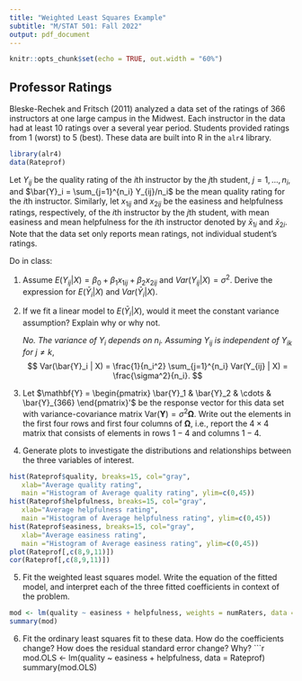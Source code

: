 ```yaml
---
title: "Weighted Least Squares Example"
subtitle: "M/STAT 501: Fall 2022"
output: pdf_document
---
```


```r
knitr::opts_chunk$set(echo = TRUE, out.width = "60%")
```

## Professor Ratings

Bleske-Rechek and Fritsch (2011) analyzed a data set of the
ratings of 366 instructors at one large campus in the Midwest.
Each instructor in the data had at least 10 ratings over a several
year period. Students provided ratings from 1 (worst) to 5 (best).
These data are built into R in the `alr4` library.

```r
library(alr4)
data(Rateprof)
```

Let $Y_{ij}$ be the quality rating of the $i$th instructor by the $j$th student,
$j = 1,\ldots, n_i$, and $\bar{Y}_i = \sum_{j=1}^{n_i} Y_{ij}/n_i$ be the mean quality
rating for the $i$th instructor. Similarly, let $x_{1ij}$ and $x_{2ij}$ be the easiness
and helpfulness ratings, respectively, of the $i$th instructor by the $j$th student,
with mean easiness and mean helpfulness for the $i$th instructor denoted by
$\bar{x}_{1i}$ and $\bar{x}_{2i}$. Note that the data set only reports
mean ratings, not individual student's ratings.

Do in class:

1. Assume $E(Y_{ij} | X) = \beta_0 + \beta_1 x_{1ij} + \beta_2 x_{2ij}$ and
$Var(Y_{ij} | X) = \sigma^2$. Derive the expression for $E(\bar{Y}_{i} | X)$
and $Var(\bar{Y}_i | X)$.

\begin{eqnarray*}
E(\bar{Y}_{i} | X) &=& \frac{1}{n_i}\sum_{j=1}^{n_i} E(Y_{ij}|X)\\
&=& \frac{1}{n_i}\sum_{j=1}^{n_i}(\beta_0 + \beta_1x_{1ij} + \beta_2 x_{2ij}) \\
&=& \beta_0 + \beta_1 \bar{x}_{1i} + \beta_2 \bar{x}_{2i}
\end{eqnarray*}

2. If we fit a linear model to $E(\bar{Y}_{i} | X)$, would it meet
the constant variance assumption? Explain why or why not.

    _No. The variance of $Y_i$ depends on $n_i$. Assuming $Y_{ij}$ is independent of $Y_{ik}$ for $j \neq k$_,
    $$
    Var(\bar{Y}_i | X) = \frac{1}{n_i^2} \sum_{j=1}^{n_i} Var(Y_{ij} | X) = \frac{\sigma^2}{n_i}.
    $$

3. Let $\mathbf{Y} = \begin{pmatrix} \bar{Y}_1 & \bar{Y}_2 & \cdots & \bar{Y}_{366} \end{pmatrix}'$
be the response vector for this data set with variance-covariance matrix
Var$(\mathbf{Y}) = \sigma^2 \boldsymbol{\Omega}$. Write out the elements in the first four
rows and first four columns of $\boldsymbol{\Omega}$, i.e., report the $4 \times 4$
matrix that consists of elements in rows $1-4$ and columns $1-4$.

\begin{eqnarray*}

\end{eqnarray*}

4. Generate plots to investigate the distributions and relationships
between the three variables of interest.
```r
hist(Rateprof$quality, breaks=15, col="gray", 
   xlab="Average quality rating", 
   main ="Histogram of Average quality rating", ylim=c(0,45))
hist(Rateprof$helpfulness, breaks=15, col="gray", 
   xlab="Average helpfulness rating", 
   main ="Histogram of Average helpfulness rating", ylim=c(0,45))
hist(Rateprof$easiness, breaks=15, col="gray", 
   xlab="Average easiness rating", 
   main ="Histogram of Average easiness rating", ylim=c(0,45))
plot(Rateprof[,c(8,9,11)])
cor(Rateprof[,c(8,9,11)])
```

5. Fit the weighted least squares model. Write the equation of
the fitted model, and interpret each of the three fitted coefficients
in context of the problem.
```r
mod <- lm(quality ~ easiness + helpfulness, weights = numRaters, data = Rateprof)
summary(mod)
```

6. Fit the ordinary least squares fit to these data. How do the coefficients
change? How does the residual standard error change? Why?
```r
mod.OLS <- lm(quality ~ easiness + helpfulness, data = Rateprof)
summary(mod.OLS)
